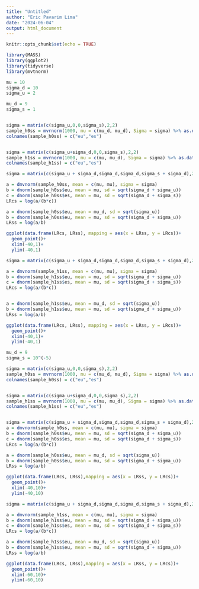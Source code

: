 ---
title: "Untitled"
author: "Eric Pavarim Lima"
date: "2024-06-04"
output: html_document
---

```{r setup, include=FALSE}
knitr::opts_chunk$set(echo = TRUE)
```

```{r}
library(MASS)
library(ggplot2)
library(tidyverse)
library(mvtnorm)
```

```{r}
mu = 10
sigma_d = 10
sigma_u = 2
```

```{r}
mu_d = 9
sigma_s = 1 


sigma = matrix(c(sigma_u,0,0,sigma_s),2,2)
sample_h0ss = mvrnorm(1000, mu = c(mu_d, mu_d), Sigma = sigma) %>% as.data.frame()
colnames(sample_h0ss) = c("eu","es")


sigma = matrix(c(sigma_u+sigma_d,0,0,sigma_s),2,2)
sample_h1ss = mvrnorm(1000, mu = c(mu, mu_d), Sigma = sigma) %>% as.data.frame()
colnames(sample_h1ss) = c("eu","es")
```

```{r}

sigma = matrix(c(sigma_u + sigma_d,sigma_d,sigma_d,sigma_s + sigma_d),2,2)

a = dmvnorm(sample_h0ss, mean = c(mu, mu), sigma = sigma)
b = dnorm(sample_h0ss$eu, mean = mu, sd = sqrt(sigma_d + sigma_u))
c = dnorm(sample_h0ss$es, mean = mu, sd = sqrt(sigma_d + sigma_s))
LRcs = log(a/(b*c))

a = dnorm(sample_h0ss$eu, mean = mu_d, sd = sqrt(sigma_u))
b = dnorm(sample_h0ss$eu, mean = mu, sd = sqrt(sigma_d + sigma_u))
LRss = log(a/b)

ggplot(data.frame(LRcs, LRss), mapping = aes(x = LRss, y = LRcs))+
  geom_point()+
  xlim(-40,1)+
  ylim(-40,1)
```


```{r}
sigma = matrix(c(sigma_u + sigma_d,sigma_d,sigma_d,sigma_s + sigma_d),2,2)

a = dmvnorm(sample_h1ss, mean = c(mu, mu), sigma = sigma)
b = dnorm(sample_h1ss$eu, mean = mu, sd = sqrt(sigma_d + sigma_u))
c = dnorm(sample_h1ss$es, mean = mu, sd = sqrt(sigma_d + sigma_s))
LRcs = log(a/(b*c))


a = dnorm(sample_h1ss$eu, mean = mu_d, sd = sqrt(sigma_u))
b = dnorm(sample_h1ss$eu, mean = mu, sd = sqrt(sigma_d + sigma_u))
LRss = log(a/b)

ggplot(data.frame(LRcs, LRss), mapping = aes(x = LRss, y = LRcs))+
  geom_point()+
  xlim(-40,1)+
  ylim(-40,1)
```


```{r}
mu_d = 9
sigma_s = 10^(-5) 

sigma = matrix(c(sigma_u,0,0,sigma_s),2,2)
sample_h0ss = mvrnorm(1000, mu = c(mu_d, mu_d), Sigma = sigma) %>% as.data.frame()
colnames(sample_h0ss) = c("eu","es")


sigma = matrix(c(sigma_u+sigma_d,0,0,sigma_s),2,2)
sample_h1ss = mvrnorm(1000, mu = c(mu, mu_d), Sigma = sigma) %>% as.data.frame()
colnames(sample_h1ss) = c("eu","es")


sigma = matrix(c(sigma_u + sigma_d,sigma_d,sigma_d,sigma_s + sigma_d),2,2)
a = dmvnorm(sample_h0ss, mean = c(mu, mu), sigma = sigma)
b = dnorm(sample_h0ss$eu, mean = mu, sd = sqrt(sigma_d + sigma_u))
c = dnorm(sample_h0ss$es, mean = mu, sd = sqrt(sigma_d + sigma_s))
LRcs = log(a/(b*c))

a = dnorm(sample_h0ss$eu, mean = mu_d, sd = sqrt(sigma_u))
b = dnorm(sample_h0ss$eu, mean = mu, sd = sqrt(sigma_d + sigma_u))
LRss = log(a/b)

ggplot(data.frame(LRcs, LRss),mapping = aes(x = LRss, y = LRcs))+
  geom_point()+
  xlim(-40,10)+
  ylim(-40,10)
```

```{r}
sigma = matrix(c(sigma_u + sigma_d,sigma_d,sigma_d,sigma_s + sigma_d),2,2)

a = dmvnorm(sample_h1ss, mean = c(mu, mu), sigma = sigma)
b = dnorm(sample_h1ss$eu, mean = mu, sd = sqrt(sigma_d + sigma_u))
c = dnorm(sample_h1ss$es, mean = mu, sd = sqrt(sigma_d + sigma_s))
LRcs = log(a/(b*c))

a = dnorm(sample_h1ss$eu, mean = mu_d, sd = sqrt(sigma_u))
b = dnorm(sample_h1ss$eu, mean = mu, sd = sqrt(sigma_d + sigma_u))
LRss = log(a/b)

ggplot(data.frame(LRcs, LRss),mapping = aes(x = LRss, y = LRcs))+
  geom_point()+
  xlim(-60,10)+
  ylim(-60,10)
```